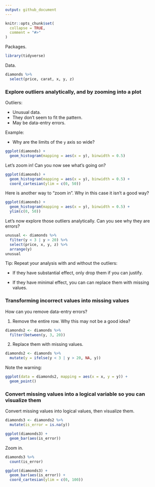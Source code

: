 ```yaml
---
output: github_document
---
```


```r
knitr::opts_chunk$set(
  collapse = TRUE,
  comment = "#>"
)
```

Packages.

```r
library(tidyverse)
```

Data.

```r
diamonds %>% 
  select(price, carat, x, y, z)
```

### Explore outliers analytically, and by zooming into a plot

Outliers:

* Unusual data.
* They don't seem to fit the pattern.
* May be data-entry errors.

Example:

* Why are the limits of the `y` axis so wide?

```r
ggplot(diamonds) + 
  geom_histogram(mapping = aes(x = y), binwidth = 0.5)
```

Let's zoom in! Can you now see what's going on?

```r
ggplot(diamonds) + 
  geom_histogram(mapping = aes(x = y), binwidth = 0.5) +
  coord_cartesian(ylim = c(0, 50))
```

Here is another way to "zoom in". Why in this case it isn't a good way?

```r
ggplot(diamonds) + 
  geom_histogram(mapping = aes(x = y), binwidth = 0.5) +
  ylim(c(0, 50))
```

Let's now explore those outliers analytically. Can you see why they are errors?

```r
unusual <- diamonds %>% 
  filter(y < 3 | y > 20) %>% 
  select(price, x, y, z) %>%
  arrange(y)
unusual
```

Tip: Repeat your analysis with and without the outliers:

* If they have substantial effect, only drop them if you can justify.

* If they have minimal effect, you can can replace them with missing values.

### Transforming incorrect values into missing values

How can you remove data-entry errors?

1. Remove the entire row. Why this may not be a good idea?

```r
diamonds2 <- diamonds %>% 
  filter(between(y, 3, 20))
```

2. Replace them with missing values.

```r
diamonds2 <- diamonds %>% 
  mutate(y = ifelse(y < 3 | y > 20, NA, y))
```

Note the warning:

```r
ggplot(data = diamonds2, mapping = aes(x = x, y = y)) + 
  geom_point()
```

### Convert missing values into a logical variable so you can visualize them

Convert missing values into logical values, then visualize them.

```r
diamonds3 <- diamonds2 %>% 
  mutate(is_error = is.na(y))

ggplot(diamonds3) +
  geom_bar(aes(is_error))
```

Zoom in.

```r
diamonds3 %>% 
  count(is_error)

ggplot(diamonds3) +
  geom_bar(aes(is_error)) +
  coord_cartesian(ylim = c(0, 100))
```


